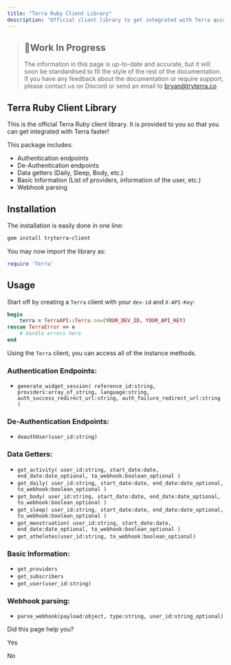 ```yaml
---
title: "Terra Ruby Client Library"
description: "Official client library to get integrated with Terra quickly"
---
```

> ## 🚧Work In Progress
> 
> The information in this page is up-to-date and accurate, but it will soon be standardised to fit the style of the rest of the documentation. If you have any feedback about the documentation or require support, please contact us on Discord or send an email to [bryan@tryterra.co](mailto:bryan@tryterra.co)

## Terra Ruby Client Library

This is the official Terra Ruby client library. It is provided to you so that you can get integrated with Terra faster!

This package includes:

*   Authentication endpoints
*   De-Authentication endpoints
*   Data getters (Daily, Sleep, Body, etc.)
*   Basic Information (List of providers, information of the user, etc.)
*   Webhook parsing

## Installation

The installation is easily done in one line:

```ruby
gem install tryterra-client

```

You may now import the library as:

```ruby
require 'Terra'

```

## Usage

Start off by creating a `Terra` client with your `dev-id` and `X-API-Key`:

```ruby
begin
    terra = TerraAPI::Terra.new(YOUR_DEV_ID, YOUR_API_KEY)
rescue TerraError => e
    # Handle errors here
end

```

Using the `Terra` client, you can access all of the instance methods.

### Authentication Endpoints:

*   `generate_widget_session( reference_id:string, providers:array_of_string, language:string, auth_success_redirect_url:string, auth_failure_redirect_url:string )`

### De-Authentication Endpoints:

*   `deauthUser(user_id:string)`

### Data Getters:

*   `get_activity( user_id:string, start_date:date, end_date:date_optional, to_webhook:boolean_optional )`
*   `get_daily( user_id:string, start_date:date, end_date:date_optional, to_webhook:boolean_optional )`
*   `get_body( user_id:string, start_date:date, end_date:date_optional, to_webhook:boolean_optional )`
*   `get_sleep( user_id:string, start_date:date, end_date:date_optional, to_webhook:boolean_optional )`
*   `get_menstruation( user_id:string, start_date:date, end_date:date_optional, to_webhook:boolean_optional )`
*   `get_atheletes(user_id:string, to_webhook:boolean_optional)`

### Basic Information:

*   `get_providers`
*   `get_subscribers`
*   `get_user(user_id:string)`

### Webhook parsing:

*   `parse_webhook(payload:object, type:string, user_id:string_optional)`

Did this page help you?

Yes

No